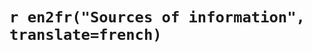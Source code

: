 # `r en2fr("Sources of information", translate=french)`

\noindent
\vspace{-2em}
\setlength{\parindent}{-0.2in}
\setlength{\leftskip}{0.2in}
\setlength{\parskip}{8pt}

<div id="refs"></div>

\setlength{\parindent}{0in} 
\setlength{\leftskip}{0in} 
\setlength{\parskip}{4pt}
